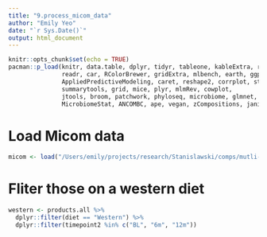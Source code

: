 ```yaml
---
title: "9.process_micom_data"
author: "Emily Yeo"
date: "`r Sys.Date()`"
output: html_document
---
```


```r
knitr::opts_chunk$set(echo = TRUE)
pacman::p_load(knitr, data.table, dplyr, tidyr, tableone, kableExtra, readxl,
               readr, car, RColorBrewer, gridExtra, mlbench, earth, ggplot2, 
               AppliedPredictiveModeling, caret, reshape2, corrplot, stringr,
               summarytools, grid, mice, plyr, mlmRev, cowplot,
               jtools, broom, patchwork, phyloseq, microbiome, glmnet, ISLR,
               MicrobiomeStat, ANCOMBC, ape, vegan, zCompositions, janitor)
```

# Load Micom data

```r
micom <- load("/Users/emily/projects/research/Stanislawski/comps/mutli-omic-predictions/data/micom/WD_Cplex/products_all.RData")
```

# Fliter those on a western diet

```r
western <- products.all %>%
  dplyr::filter(diet == "Western") %>%
  dplyr::filter(timepoint2 %in% c("BL", "6m", "12m"))
```


